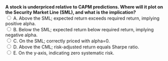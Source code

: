 ::: {.question-block}
<form onsubmit="event.preventDefault(); checkAnswer('module3_mcq_q75')" data-correct-answer="A">
<strong style="display: block;">
A stock is underpriced relative to CAPM predictions. Where will it plot on the Security Market Line (SML), and what is the implication?
</strong>
<label><input type="radio" name="module3_mcq_q75" value="A"> A. Above the SML; expected return exceeds required return, implying positive alpha.</label><br>
<label><input type="radio" name="module3_mcq_q75" value="B"> B. Below the SML; expected return below required return, implying negative alpha.</label><br>
<label><input type="radio" name="module3_mcq_q75" value="C"> C. On the SML; correctly priced with alpha=0.</label><br>
<label><input type="radio" name="module3_mcq_q75" value="D"> D. Above the CML; risk-adjusted return equals Sharpe ratio.</label><br>
<label><input type="radio" name="module3_mcq_q75" value="E"> E. On the y‑axis, indicating zero systematic risk.</label><br>
</form>
<div id="feedback-module3_mcq_q75" class="feedback" data-status="" style="display:none;">
✅ Correct: A. Underpriced stocks plot **above the SML**, since investors earn more than required for their level of systematic risk (positive alpha).
</div>
:::
